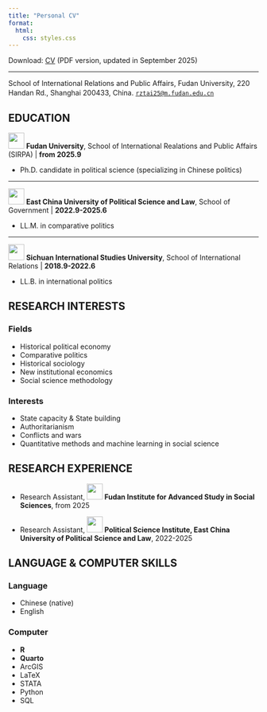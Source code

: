 ```yaml
---
title: "Personal CV"
format:
  html:
    css: styles.css
---
```


Download: [CV](resume-sep-25.pdf) (PDF version, updated in September 2025)

---

School of International Relations and Public Affairs, Fudan University, 220 Handan Rd., Shanghai 200433, China. [`rztai25@m.fudan.edu.cn`](mailto: rztai25@m.fudan.edu.cn) [![](orcid.png){width=12pt}](https://orcid.org/0009-0002-0363-4183)

## EDUCATION

![](unilogos/fudan.png){width=24pt} **Fudan University**,
School of International Realations and Public Affairs (SIRPA) | **from 2025.9**

- Ph.D. candidate in political science (specializing in Chinese politics)

***

![](unilogos/ecupl.png){width=24pt} **East China University of Political Science and Law**,
School of Government | **2022.9-2025.6**

- LL.M. in comparative politics

***

![](unilogos/sisu.png){width=24pt} **Sichuan International Studies University**, School of International Relations | **2018.9-2022.6**

- LL.B. in international politics

## RESEARCH INTERESTS

### Fields

- Historical political economy 
- Comparative politics
- Historical sociology
- New institutional economics
- Social science methodology

### Interests

- State capacity \& State building
- Authoritarianism
- Conflicts and wars
- Quantitative methods and machine learning in social science

## RESEARCH EXPERIENCE

- Research Assistant, **![](unilogos/ias.png){width=24pt} Fudan Institute for Advanced Study in Social Sciences**, from 2025

- Research Assistant, **![](unilogos/psi.png){width=24pt} Political Science Institute, East China University of Political Science and Law**, 2022-2025

## LANGUAGE & COMPUTER SKILLS

### Language

- Chinese (native)
- English

### Computer

- **R**
- **Quarto**
- ArcGIS
- LaTeX
- STATA
- Python
- SQL
